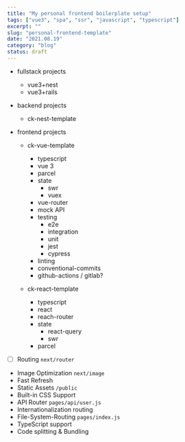 ```yaml
---
title: "My personal frontend boilerplate setup"
tags: ["vue3", "spa", "ssr", "javascript", "typescript"]
excerpt: ""
slug: "personal-frontend-template"
date: "2021.08.19"
category: "blog"
status: draft
---
```


- fullstack projects
  - vue3+nest
  - vue3+rails
- backend projects
  - ck-nest-template
- frontend projects

  - ck-vue-template

    - typescript
    - vue 3
    - parcel
    - state
      - swr
      - vuex
    - vue-router
    - mock API
    - testing
      - e2e
      - integration
      - unit
      - jest
      - cypress
    - linting
    - conventional-commits
    - github-actions / gitlab?

  - ck-react-template
    - typescript
    - react
    - reach-router
    - state
      - react-query
      - swr
    - parcel

- [ ] Routing `next/router`
- Image Optimization `next/image`
- Fast Refresh
- Static Assets `/public`
- Built-in CSS Support
- API Router `pages/api/user.js`
- Internationalization routing
- File-System-Routing `pages/index.js`
- TypeScript support
- Code splitting & Bundling
